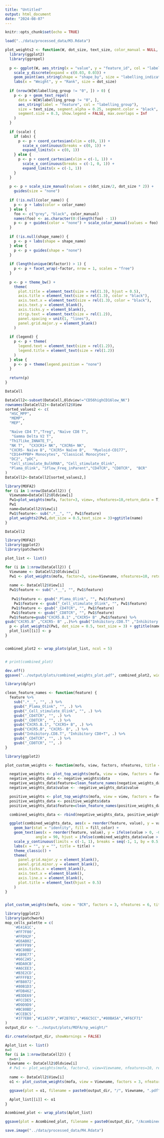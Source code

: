 ```yaml
---
title: "Untitled"
output: html_document
date: "2024-08-07"
---
```


```r
knitr::opts_chunk$set(echo = TRUE)
```
```r
load("../data/processed_data/M3.Rdata")
```

```r
plot_weights2 <- function(W, dot_size, text_size, color_manual = NULL, color_name = NULL, shape_name = NULL, scale = TRUE, abs = FALSE, legend = TRUE) {
  library(ggplot2)
  library(ggrepel)
  
  p <- ggplot(W, aes_string(x = "value", y = "feature_id", col = "labelling_group")) + 
    scale_y_discrete(expand = c(0.03, 0.03)) + 
    geom_point(aes_string(shape = "shape_by", size = "labelling_indicator")) + 
    labs(x = "Weight", y = "Rank", size = dot_size)
  
  if (nrow(W[W$labelling_group != "0", ]) > 0) {
    p <- p + geom_text_repel(
      data = W[W$labelling_group != "0", ], 
      aes_string(label = "feature", col = "labelling_group"), 
      size = text_size, segment.alpha = 0.25, segment.color = "black", 
      segment.size = 0.3, show.legend = FALSE, max.overlaps = Inf
    )
  }
  
  if (scale) {
    if (abs) {
      p <- p + coord_cartesian(xlim = c(0, 1)) + 
        scale_x_continuous(breaks = c(0, 1)) + 
        expand_limits(x = c(0, 1))
    } else {
      p <- p + coord_cartesian(xlim = c(-1, 1)) + 
        scale_x_continuous(breaks = c(-1, 0, 1)) + 
        expand_limits(x = c(-1, 1))
    }
  }
  
  p <- p + scale_size_manual(values = c(dot_size/2, dot_size * 2)) + 
    guides(size = "none")
  
  if (!is.null(color_name)) {
    p <- p + labs(color = color_name)
  } else {
    foo <- c("grey", "black", color_manual)
    names(foo) <- as.character(0:(length(foo) - 1))
    p <- p + guides(color = "none") + scale_color_manual(values = foo)
  }
  
  if (!is.null(shape_name)) {
    p <- p + labs(shape = shape_name)
  } else {
    p <- p + guides(shape = "none")
  }
  
  if (length(unique(W$factor)) > 1) {
    p <- p + facet_wrap(~factor, nrow = 1, scales = "free")
  }
  
  p <- p + theme_bw() + 
    theme(
      plot.title = element_text(size = rel(1.3), hjust = 0.5), 
      axis.title = element_text(size = rel(1.3), color = "black"), 
      axis.text.x = element_text(size = rel(1.3), color = "black"), 
      axis.text.y = element_blank(), 
      axis.ticks.y = element_blank(), 
      strip.text = element_text(size = rel(1.2)), 
      panel.spacing = unit(1, "lines"), 
      panel.grid.major.y = element_blank()
    )
  
  if (legend) {
    p <- p + theme(
      legend.text = element_text(size = rel(1.2)), 
      legend.title = element_text(size = rel(1.2))
    )
  } else {
    p <- p + theme(legend.position = "none")
  }
  
  return(p)
}
```

```r
DataCell
```
```r
DataCell2<-subset(DataCell,Oldview!="CD56highCD16low_NK")
rownames(DataCell2)<-DataCell2$View
sorted_values2 <- c(
  "HSC_MPP",     
  "MEMP",           
  "MEP",           

  "Naïve CD4 T","Treg", "Naïve CD8 T", 
   "Gamma Delta V2 T", 
  "Th17like_INNATE_T", 
  "NK T",  "CX3CR1+ NK", "CXCR6+ NK",  
  "CXCR5- Naïve B", "CXCR5+ Naïve B",   "Myeloid-CD177",  
  "CD14+PPBP+ Monocytes", "Classical Monocytes", 
  "DC2", "pDC",      
  "Cell_stimulate_BulkRNA", "Cell_stimulate_Olink", 
  "Plama_Olink", "Sflow_Freq_inParent","CD4TCR", "CD8TCR",  "BCR"
)
DataCell2<-DataCell2[sorted_values2,]
```

```r
library(MOFA2)
for (i in 1:nrow(DataCell2)) {
  Viewname=DataCell2$Oldview[i]
  Pw1=plot_weights(mofa, factor=3, view=, nfeatures=10,return_data = T)
  Pw1
  name=DataCell2$View[i]
  Pw1$feature<- sub(".*__", "", Pw1$feature)
  plot_weights2(Pw1,dot_size = 0.5,text_size = 3)+ggtitle(name)
}

```
```r
DataCell2
```

```r
library(MOFA2)
library(ggplot2)
library(patchwork)

plot_list <- list()

for (i in 1:nrow(DataCell2)) {
  Viewname <- DataCell2$Oldview[i]
  Pw1 <- plot_weights(mofa, factor=3, view=Viewname, nfeatures=10, return_data = TRUE)
  
  name <- DataCell2$View[i]
  Pw1$feature <- sub(".*__", "", Pw1$feature)
  
   Pw1$feature <- gsub("_Plama_Olink", "", Pw1$feature)
    Pw1$feature <- gsub("_Cell_stimulate_Olink", "", Pw1$feature)
   Pw1$feature <- gsub("_CD4TCR", "", Pw1$feature)
   Pw1$feature <- gsub("_CD8TCR", "", Pw1$feature)
  Pw1$feature=gsub("CXCR5.B.1" ,"CXCR5+ B" ,Pw1$feature) %>%
gsub("CXCR5.B" ,"CXCR5- B" ,.)%>% gsub("Inhibitory.CD8.T" ,"Inhibitory CD8+T" ,.)%>% gsub("_CD4TCR" ,"" ,.)%>% gsub("_CD8TCR" ,"" ,.)
  p <- plot_weights2(Pw1, dot_size = 0.5, text_size = 3) + ggtitle(name)
  plot_list[[i]] <- p
}


combined_plot2 <- wrap_plots(plot_list, ncol = 5)


# print(combined_plot)

dev.off()
ggsave("../output/plots/combined_weights_plot.pdf", combined_plot2, width = 20, height = 20, limitsize = FALSE)
```

```r
library(dplyr)

clean_feature_names <- function(feature) {
  feature %>%
    sub(".*__", "", .) %>%
    gsub("_Plama_Olink", "", .) %>%
    gsub("_Cell_stimulate_Olink", "", .) %>%
    gsub("_CD4TCR", "", .) %>%
    gsub("_CD8TCR", "", .) %>%
    gsub("CXCR5.B.1", "CXCR5+ B", .) %>%
    gsub("CXCR5.B", "CXCR5- B", .) %>%
    gsub("Inhibitory.CD8.T", "Inhibitory CD8+T", .) %>%
    gsub("_CD4TCR", "", .) %>%
    gsub("_CD8TCR", "", .)
}
```

```r
library(ggplot2)

plot_custom_weights <- function(mofa, view, factors, nfeatures, title = "BCR", fill_color = "grey") {

  negative_weights <- plot_top_weights(mofa, view = view, factors = factors, sign = "negative", nfeatures = nfeatures)
  negative_weights_data <- negative_weights$data
  negative_weights_data$feature=clean_feature_names(negative_weights_data$feature)
  negative_weights_data$value <- -negative_weights_data$value

  positive_weights <- plot_top_weights(mofa, view = view, factors = factors, sign = "positive", nfeatures = nfeatures)
  positive_weights_data <- positive_weights$data
  positive_weights_data$feature=clean_feature_names(positive_weights_data$feature)

  combined_weights_data <- rbind(negative_weights_data, positive_weights_data)

  ggplot(combined_weights_data, aes(x = reorder(feature, value), y = value)) +
    geom_bar(stat = "identity", fill = fill_color) +
    geom_text(aes(x = reorder(feature, value), y = ifelse(value > 0, -0.01, 0.01), label = feature), 
              angle = 90, hjust = ifelse(combined_weights_data$value > 0, 1, 0), vjust = 0.5) +
    scale_y_continuous(limits = c(-1, 1), breaks = seq(-1, 1, by = 0.5)) +
    labs(x = "", y = "", title = title) +
    theme_classic() +
    theme(
      panel.grid.major.y = element_blank(),
      panel.grid.minor.y = element_blank(),
      axis.ticks.x = element_blank(),
      axis.text.x = element_blank(),
      axis.line.x = element_blank(),
      plot.title = element_text(hjust = 0.5)  
    )
}


plot_custom_weights(mofa, view = "BCR", factors = 3, nfeatures = 6, title = "Custom BCR Title", fill_color = "blue")
```

```r
library(ggplot2)
library(patchwork)
mop_cells_palette = c(
    '#E41A1C',  
    '#FF7F00',  
    '#FFD92F', 
    '#E6AB02',  
    '#FFFF99',  
    '#BC80BD', 
    '#1B9E77', 
    '#66C2A5',  
    '#8DA0CB',  
    '#A6CEE3',  
    '#B3E2CD', 
    '#FFFFB3', 
    '#FB8072',  
    '#80B1D3',  
    '#FDB462',  
    '#B3DE69',  
    '#FCCDE5',  
    '#D9D9D9', 
    '#BC80BD',
    '#CCEBC5',  
    '#377EB8',"#11A579","#F2B701","#66C5CC","#80BA5A","#F6CF71" 
)
output_dir <- "../output/plots/MOFA/np_weight/"

dir.create(output_dir, showWarnings = FALSE)

Aplot_list <- list()
n=0
for (i in 1:nrow(DataCell2)) {
  n=n+1
 Viewname <- DataCell2$Oldview[i]
  # Pw1 <- plot_weights(mofa, factor=3, view=Viewname, nfeatures=10, return_data = TRUE)
  
  name <- DataCell2$View[i]
  o1 <- plot_custom_weights(mofa, view = Viewname, factors = 3, nfeatures = 6, title = i, fill_color = rev(mop_cells_palette)[n])+ggtitle(name)

  ggsave(plot = o1, filename = paste0(output_dir, "/", Viewname, ".pdf"), width = 6, height = 4)

  Aplot_list[[i]] <- o1
}

Acombined_plot <- wrap_plots(Aplot_list)

ggsave(plot = Acombined_plot, filename = paste0(output_dir, "/Acombined_plot.pdf"), width = 20, height = 18)
```
```r
save.image("../data/processed_data/M4.Rdata")
```

